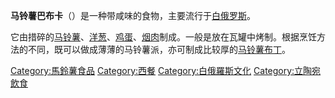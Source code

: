 {{expand|time=2018-11-30T08:09:54+00:00}}
{{Unreferenced|time=2017-06-07T08:36:30+00:00}}
{{noteTA
|1=zh:煙肉;zh-hans:烟肉;zh-hk:煙肉;zh-tw:培根;
}}
{{about|一種在白俄羅斯的菜餚名稱|巴布卡（Babka）的其他意思|巴布卡}}
{{Infobox prepared food
| name             = 马铃薯巴布卡
| image            = [[File:Babka_Potato_Dish-2.jpg|200px]]
| caption          = 一盘马铃薯巴布卡
| alternate_name   = 
| country          = [[白俄罗斯|白俄罗斯]]
| region           = 
| creator          = 
| course           = 
| type             = [[西式餡餅|西式餡餅]]或[[布丁|布丁]]
| served           = 
| main_ingredient  = [[马铃薯|马铃薯]]、[[雞蛋|雞蛋]]、[[洋蔥|洋蔥]]和[[煙肉|煙肉]]
| variations       = 
| calories         = 
| other            = 
}}
'''马铃薯巴布卡'''（{{lang-be|Бабка}}）是一种带咸味的食物，主要流行于[[白俄罗斯|白俄罗斯]]。

它由措碎的[[马铃薯|马铃薯]]、[[洋葱|洋葱]]、[[鸡蛋|鸡蛋]]、[[烟肉|烟肉]]制成。一般是放在瓦罐中烤制。根据烹饪方法的不同，既可以做成薄薄的马铃薯派，亦可制成比较厚的[[马铃薯布丁|马铃薯布丁]]。

{{DEFAULTSORT:Бабка}}
[[Category:馬鈴薯食品|Category:馬鈴薯食品]]
[[Category:西餐|Category:西餐]]
[[Category:白俄羅斯文化|Category:白俄羅斯文化]]
[[Category:立陶宛飲食|Category:立陶宛飲食]]
